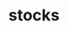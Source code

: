 # stocks


<ul className="grid grid-cols-1 md:grid-cols-2 lg:grid-cols-3 xl:grid-cols-4 gap-4 -ml-6">

<ReferenceCard
    title="Behavioural Analysis"
    description="The page introduces the Behavioural Analysis sub-menu, within the Stocks menu, of the OpenBB Terminal."
    url="stocks/Behavioural Analysis"
/>
<ReferenceCard
    title="Comparison Analysis"
    description="This page provides an introduction to the Comparison Analysis (CA) sub-menu, within the Stocks menu, of the..."
    url="stocks/Comparison Analysis"
/>
<ReferenceCard
    title="Dark Pools & Short Data"
    description="This documentation page introduces the dark pool and short data menu, which provides the user with tools for..."
    url="stocks/Dark Pools & Short Data"
/>
<ReferenceCard
    title="Discovery"
    description="This documentation page is an introduction to the Discovery sub-menu, within Stocks, of the OpenBB Terminal...."
    url="stocks/Discovery"
/>
<ReferenceCard
    title="Fundamental Analysis"
    description="The Fundamental Analysis menu is a set of tools for analyzing the overall health of a company and estimating its..."
    url="stocks/Fundamental Analysis"
/>
<ReferenceCard
    title="Government"
    description="This documentation pages describes the government trading menu hwere users can access the reported trades of..."
    url="stocks/Government"
/>
<ReferenceCard
    title="Insider Trading"
    description="This documentation page features the insider trading menu which gives stock screener for SEC Form 4 filings and..."
    url="stocks/Insider Trading"
/>
<ReferenceCard
    title="Introduction"
    description="This is a documentation page for the Stocks menu used in public equity."
    url="stocks/Introduction"
/>
<ReferenceCard
    title="Options"
    description="This is an informative page providing a detailed overview of how to navigate"
    url="stocks/Options"
/>
<ReferenceCard
    title="Stock Screener"
    description="This comprehensive guide provides step-by-step instructions for using"
    url="stocks/Stock Screener"
/>
<ReferenceCard
    title="Trading Hours"
    description="This introduces the Trading Hours sub-menu, within the Stocks menu of the OpenBB Terminal. Use these commands to..."
    url="stocks/Trading Hours"
/>
</ul>
